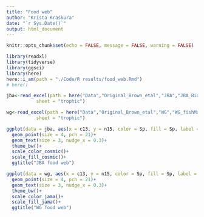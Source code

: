 ```yaml
---
title: "Food web"
author: "Krista Kraskura"
date: "`r Sys.Date()`"
output: html_document
---
```


```r
knitr::opts_chunk$set(echo = FALSE, message = FALSE, warning = FALSE)
```

```r
library(readxl)
library(tidyverse)
library(ggsci)
library(here)
here::i_am(path = "./Code/R results/food_web.Rmd")
# here()

jba<-read_excel(path = here("Data","Original_Brown_etal","JBA","JBA_Biota_fishmass_kk.xlsx"),
           sheet = "trophic")

wg<-read_excel(path = here("Data","Original_Brown_etal","WG","WG_fishMass_kk.xlsx"),
           sheet = "trophic")

```

```r
ggplot(data = jba, aes(x = c13, y = n15, color = Sp, fill = Sp, label = Sp))+
  geom_point(size = 4, pch = 21)+
  geom_text(size = 3, nudge_x = 0.3)+
  theme_bw()+
  scale_color_cosmic()+
  scale_fill_cosmic()+
  ggtitle("JBA food web")

ggplot(data = wg, aes(x = c13, y = n15, color = Sp, fill = Sp, label = Sp))+
  geom_point(size = 4, pch = 21)+
  geom_text(size = 3, nudge_x = 0.3)+
  theme_bw()+
  scale_color_jama()+
  scale_fill_jama()+
  ggtitle("WG food web")
```

